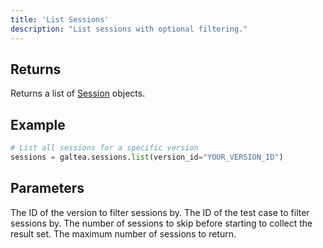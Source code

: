 ```yaml
---
title: 'List Sessions'
description: "List sessions with optional filtering."
---
```


## Returns
Returns a list of [Session](/concepts/session) objects.

## Example
```python
# List all sessions for a specific version
sessions = galtea.sessions.list(version_id="YOUR_VERSION_ID")
```

## Parameters
<ResponseField name="version_id" type="string" required>
  The ID of the version to filter sessions by.
</ResponseField>
<ResponseField name="test_case_id" type="string" optional>
  The ID of the test case to filter sessions by.
</ResponseField>
<ResponseField name="offset" type="int" optional>
  The number of sessions to skip before starting to collect the result set.
</ResponseField>
<ResponseField name="limit" type="int" optional>
  The maximum number of sessions to return.
</ResponseField>
